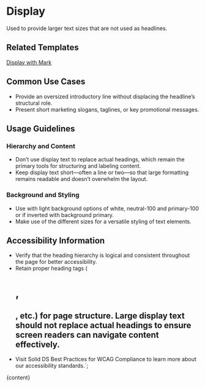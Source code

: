 


# Display

Used to provide larger text sizes that are not used as headlines.

<DefaultStory />

<DocumentationLinks storybookLink="${storybookLink}" figmaLibrary="${figmaLibrary}" figmaDocs="${figmaDocs}" />

## Related Templates

[Display with Mark](?path=/docs/templates-mark--docs)

## Common Use Cases

- Provide an oversized introductory line without displacing the headline’s structural role.
- Present short marketing slogans, taglines, or key promotional messages.

## Usage Guidelines

### Hierarchy and Content

- Don’t use display text to replace actual headings, which remain the primary tools for structuring and labeling content.
- Keep display text short—often a line or two—so that large formatting remains readable and doesn’t overwhelm the layout.

### Background and Styling

- Use with light background options of white, neutral-100 and primary-100 or if inverted with background primary.
- Make use of the different sizes for a versatile styling of text elements.

## Accessibility Information

- Verify that the heading hierarchy is logical and consistent throughout the page for better accessibility.
- Retain proper heading tags (<h1>, <h2>, etc.) for page structure. Large display text should not replace actual headings to ensure screen readers can navigate content effectively.
- Visit <sd-link href="https://www.figma.com/design/YDktJcseQIIQbsuCpoKS4V/Component-Docs?node-id=10708-5011&t=Z1FxSGWkmXG5r5sw-4" target="_blank">Solid DS Best Practices for WCAG Compliance</sd-link> to learn more about our accessibility standards.`;

<Meta title="Styles/sd-display/Overview" />

<OverviewFormatter story={DisplayStories.Default}>{content}</OverviewFormatter>
